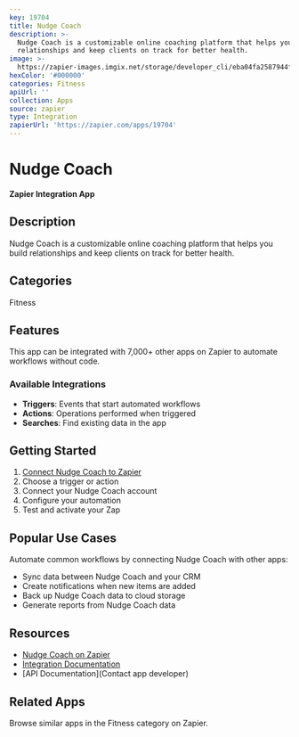 ```yaml
---
key: 19704
title: Nudge Coach
description: >-
  Nudge Coach is a customizable online coaching platform that helps you build
  relationships and keep clients on track for better health.
image: >-
  https://zapier-images.imgix.net/storage/developer_cli/eba04fa2587944fad6b20fe96c13095a.png?auto=format%2Ccompress&ixlib=python-3.0.0&q=50
hexColor: '#000000'
categories: Fitness
apiUrl: ''
collection: Apps
source: zapier
type: Integration
zapierUrl: 'https://zapier.com/apps/19704'
---
```

# Nudge Coach

**Zapier Integration App**

## Description

Nudge Coach is a customizable online coaching platform that helps you build relationships and keep clients on track for better health.

## Categories

Fitness

## Features

This app can be integrated with 7,000+ other apps on Zapier to automate workflows without code.

### Available Integrations

- **Triggers**: Events that start automated workflows
- **Actions**: Operations performed when triggered
- **Searches**: Find existing data in the app

## Getting Started

1. [Connect Nudge Coach to Zapier](https://zapier.com/apps/19704)
2. Choose a trigger or action
3. Connect your Nudge Coach account
4. Configure your automation
5. Test and activate your Zap

## Popular Use Cases

Automate common workflows by connecting Nudge Coach with other apps:

- Sync data between Nudge Coach and your CRM
- Create notifications when new items are added
- Back up Nudge Coach data to cloud storage
- Generate reports from Nudge Coach data

## Resources

- [Nudge Coach on Zapier](https://zapier.com/apps/19704)
- [Integration Documentation](https://zapier.com/apps/19704/integrations)
- [API Documentation](Contact app developer)

## Related Apps

Browse similar apps in the Fitness category on Zapier.
